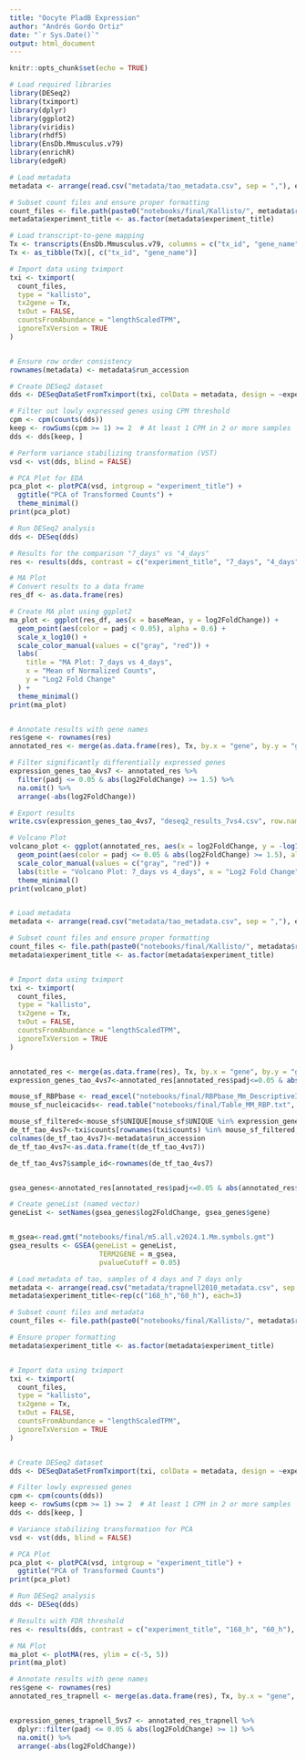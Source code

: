```yaml
---
title: "Oocyte PladB Expression"
author: "Andrés Gordo Ortiz"
date: "`r Sys.Date()`"
output: html_document
---
```

```r
knitr::opts_chunk$set(echo = TRUE)

# Load required libraries
library(DESeq2)
library(tximport)
library(dplyr)
library(ggplot2)
library(viridis)
library(rhdf5)
library(EnsDb.Mmusculus.v79)
library(enrichR)
library(edgeR)

# Load metadata
metadata <- arrange(read.csv("metadata/tao_metadata.csv", sep = ","), experiment_title)[7:12,]

# Subset count files and ensure proper formatting
count_files <- file.path(paste0("notebooks/final/Kallisto/", metadata$run_accession, "/abundance.h5"))
metadata$experiment_title <- as.factor(metadata$experiment_title)

# Load transcript-to-gene mapping
Tx <- transcripts(EnsDb.Mmusculus.v79, columns = c("tx_id", "gene_name"))
Tx <- as_tibble(Tx)[, c("tx_id", "gene_name")]

# Import data using tximport
txi <- tximport(
  count_files, 
  type = "kallisto", 
  tx2gene = Tx, 
  txOut = FALSE, 
  countsFromAbundance = "lengthScaledTPM",
  ignoreTxVersion = TRUE
)


# Ensure row order consistency
rownames(metadata) <- metadata$run_accession

# Create DESeq2 dataset
dds <- DESeqDataSetFromTximport(txi, colData = metadata, design = ~experiment_title)

# Filter out lowly expressed genes using CPM threshold
cpm <- cpm(counts(dds))
keep <- rowSums(cpm >= 1) >= 2  # At least 1 CPM in 2 or more samples
dds <- dds[keep, ]

# Perform variance stabilizing transformation (VST)
vsd <- vst(dds, blind = FALSE)

# PCA Plot for EDA
pca_plot <- plotPCA(vsd, intgroup = "experiment_title") + 
  ggtitle("PCA of Transformed Counts") + 
  theme_minimal()
print(pca_plot)

# Run DESeq2 analysis
dds <- DESeq(dds)

# Results for the comparison "7_days" vs "4_days"
res <- results(dds, contrast = c("experiment_title", "7_days", "4_days"), alpha = 0.05)

# MA Plot
# Convert results to a data frame
res_df <- as.data.frame(res)

# Create MA plot using ggplot2
ma_plot <- ggplot(res_df, aes(x = baseMean, y = log2FoldChange)) +
  geom_point(aes(color = padj < 0.05), alpha = 0.6) +
  scale_x_log10() +
  scale_color_manual(values = c("gray", "red")) +
  labs(
    title = "MA Plot: 7_days vs 4_days",
    x = "Mean of Normalized Counts",
    y = "Log2 Fold Change"
  ) +
  theme_minimal()
print(ma_plot)


# Annotate results with gene names
res$gene <- rownames(res)
annotated_res <- merge(as.data.frame(res), Tx, by.x = "gene", by.y = "gene_name", all.x = TRUE)

# Filter significantly differentially expressed genes
expression_genes_tao_4vs7 <- annotated_res %>% 
  filter(padj <= 0.05 & abs(log2FoldChange) >= 1.5) %>% 
  na.omit() %>% 
  arrange(-abs(log2FoldChange))

# Export results
write.csv(expression_genes_tao_4vs7, "deseq2_results_7vs4.csv", row.names = FALSE)

# Volcano Plot
volcano_plot <- ggplot(annotated_res, aes(x = log2FoldChange, y = -log10(padj))) +
  geom_point(aes(color = padj <= 0.05 & abs(log2FoldChange) >= 1.5), alpha = 0.6) +
  scale_color_manual(values = c("gray", "red")) +
  labs(title = "Volcano Plot: 7_days vs 4_days", x = "Log2 Fold Change", y = "-Log10 Adjusted P-value") +
  theme_minimal()
print(volcano_plot)


# Load metadata
metadata <- arrange(read.csv("metadata/tao_metadata.csv", sep = ","), experiment_title)

# Subset count files and ensure proper formatting
count_files <- file.path(paste0("notebooks/final/Kallisto/", metadata$run_accession, "/abundance.h5"))
metadata$experiment_title <- as.factor(metadata$experiment_title)


# Import data using tximport
txi <- tximport(
  count_files, 
  type = "kallisto", 
  tx2gene = Tx, 
  txOut = FALSE, 
  countsFromAbundance = "lengthScaledTPM",
  ignoreTxVersion = TRUE
)


annotated_res <- merge(as.data.frame(res), Tx, by.x = "gene", by.y = "gene_name", all.x = TRUE)
expression_genes_tao_4vs7<-annotated_res[annotated_res$padj<=0.05 & abs(annotated_res$log2FoldChange)>=1.5,] %>% na.omit() %>% arrange(-abs(log2FoldChange))

mouse_sf_RBPbase <- read_excel("notebooks/final/RBPbase_Mm_DescriptiveID.xlsx")
mouse_sf_nucleicacids<- read.table("notebooks/final/Table_MM_RBP.txt", sep = "\t", header = TRUE)

mouse_sf_filtered<-mouse_sf$UNIQUE[mouse_sf$UNIQUE %in% expression_genes_tao_4vs7$gene]
de_tf_tao_4vs7<-txi$counts[rownames(txi$counts) %in% mouse_sf_filtered,]
colnames(de_tf_tao_4vs7)<-metadata$run_accession
de_tf_tao_4vs7<-as.data.frame(t(de_tf_tao_4vs7))

de_tf_tao_4vs7$sample_id<-rownames(de_tf_tao_4vs7)


gsea_genes<-annotated_res[annotated_res$padj<=0.05 & abs(annotated_res$log2FoldChange)>=1,] %>% na.omit() %>% arrange(-log2FoldChange)

# Create geneList (named vector)
geneList <- setNames(gsea_genes$log2FoldChange, gsea_genes$gene)


m_gsea<-read.gmt("notebooks/final/m5.all.v2024.1.Mm.symbols.gmt")
gsea_results <- GSEA(geneList = geneList, 
                      TERM2GENE = m_gsea,
                      pvalueCutoff = 0.05)
```







```r
# Load metadata of tao, samples of 4 days and 7 days only
metadata <- arrange(read.csv("metadata/trapnell2010_metadata.csv", sep = ","), experiment_title)[c(3:5,8:10),]
metadata$experiment_title<-rep(c("168_h","60_h"), each=3)

# Subset count files and metadata
count_files <- file.path(paste0("notebooks/final/Kallisto/", metadata$run_accession,"/abundance.h5"))

# Ensure proper formatting
metadata$experiment_title <- as.factor(metadata$experiment_title)


# Import data using tximport
txi <- tximport(
  count_files, 
  type = "kallisto", 
  tx2gene = Tx, 
  txOut = FALSE, 
  countsFromAbundance = "lengthScaledTPM",
  ignoreTxVersion = TRUE
)


# Create DESeq2 dataset
dds <- DESeqDataSetFromTximport(txi, colData = metadata, design = ~experiment_title)

# Filter lowly expressed genes
cpm <- cpm(counts(dds))
keep <- rowSums(cpm >= 1) >= 2  # At least 1 CPM in 2 or more samples
dds <- dds[keep, ]

# Variance stabilizing transformation for PCA
vsd <- vst(dds, blind = FALSE)

# PCA Plot
pca_plot <- plotPCA(vsd, intgroup = "experiment_title") + 
  ggtitle("PCA of Transformed Counts")
print(pca_plot)

```

```r
# Run DESeq2 analysis
dds <- DESeq(dds)

# Results with FDR threshold
res <- results(dds, contrast = c("experiment_title", "168_h", "60_h"), alpha = 0.05)

# MA Plot
ma_plot <- plotMA(res, ylim = c(-5, 5))
print(ma_plot)

# Annotate results with gene names
res$gene <- rownames(res)
annotated_res_trapnell <- merge(as.data.frame(res), Tx, by.x = "gene", by.y = "gene_name", all.x = TRUE)


expression_genes_trapnell_5vs7 <- annotated_res_trapnell %>% 
  dplyr::filter(padj <= 0.05 & abs(log2FoldChange) >= 1) %>% 
  na.omit() %>% 
  arrange(-abs(log2FoldChange))

```

